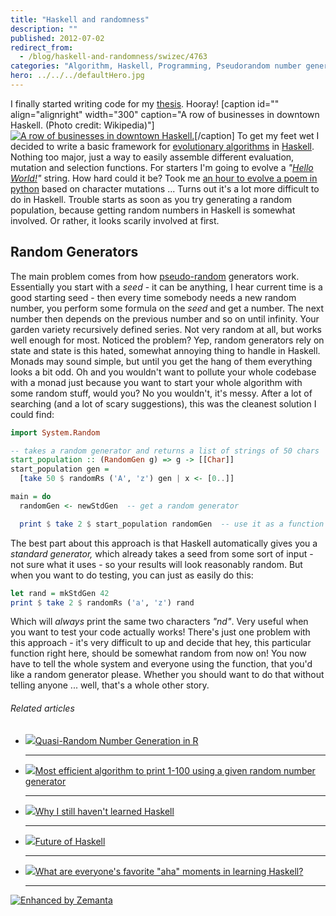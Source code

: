 ```yaml
---
title: "Haskell and randomness"
description: ""
published: 2012-07-02
redirect_from:
  - /blog/haskell-and-randomness/swizec/4763
categories: "Algorithm, Haskell, Programming, Pseudorandom number generator, Pseudorandom Numbers, Random number generation, Uncategorized"
hero: ../../../defaultHero.jpg
---
```


I finally started writing code for my [thesis](http://swizec.github.com/Le-Thesis/). Hooray! \[caption id="" align="alignright" width="300" caption="A row of businesses in downtown Haskell. (Photo credit: Wikipedia)"][![A row of businesses in downtown Haskell.](http://upload.wikimedia.org/wikipedia/en/thumb/8/89/Haskell_wiki.JPG/300px-Haskell_wiki.JPG "A row of businesses in downtown Haskell.")](http://en.wikipedia.org/wiki/File:Haskell_wiki.JPG)\[/caption] To get my feet wet I decided to write a basic framework for [evolutionary algorithms](http://en.wikipedia.org/wiki/Evolutionary_algorithm "Evolutionary algorithm") in [Haskell](http://haskell.org "Haskell (programming language)"). Nothing too major, just a way to easily assemble different evaluation, mutation and selection functions. For starters I'm going to evolve a _"[Hello World!](http://en.wikipedia.org/wiki/Hello_world_program "Hello world program")"_ string. How hard could it be? Took me [an hour to evolve a poem in python](http://swizec.com/blog/evolving-a-poem-with-an-hour-of-python-hacking/swizec/1505) based on character mutations ... Turns out it's a lot more difficult to do in Haskell. Trouble starts as soon as you try generating a random population, because getting random numbers in Haskell is somewhat involved. Or rather, it looks scarily involved at first.

## Random Generators

The main problem comes from how [pseudo-random](http://en.wikipedia.org/wiki/Pseudorandom_number_generator "Pseudorandom number generator") generators work. Essentially you start with a _seed_ - it can be anything, I hear current time is a good starting seed - then every time somebody needs a new random number, you perform some formula on the _seed_ and get a number. The next number then depends on the previous number and so on until infinity. Your garden variety recursively defined series. Not very random at all, but works well enough for most. Noticed the problem? Yep, random generators rely on state and state is this hated, somewhat annoying thing to handle in Haskell. Monads may sound simple, but until you get the hang of them everything looks a bit odd. Oh and you wouldn't want to pollute your whole codebase with a monad just because you want to start your whole algorithm with some random stuff, would you? No you wouldn't, it's messy. After a lot of searching (and a lot of scary suggestions), this was the cleanest solution I could find:

```haskell
import System.Random

-- takes a random generator and returns a list of strings of 50 chars
start_population :: (RandomGen g) => g -> [[Char]]
start_population gen =
  [take 50 $ randomRs ('A', 'z') gen | x <- [0..]]

main = do
  randomGen <- newStdGen  -- get a random generator

  print $ take 2 $ start_population randomGen  -- use it as a function argument
```

The best part about this approach is that Haskell automatically gives you a _standard generator,_ which already takes a seed from some sort of input - not sure what it uses - so your results will look reasonably random. But when you want to do testing, you can just as easily do this:

```haskell
let rand = mkStdGen 42
print $ take 2 $ randomRs ('a', 'z') rand
```

Which will _always_ print the same two characters _"nd"_. Very useful when you want to test your code actually works! There's just one problem with this approach - it's very difficult to up and decide that hey, this particular function right here, should be somewhat random from now on! You now have to tell the whole system and everyone using the function, that you'd like a random generator please. Whether you should want to do that without telling anyone ... well, that's a whole other story.

###### Related articles

- [![](http://i.zemanta.com/noimg_05_80_80.jpg)](http://www.r-bloggers.com/quasi-random-number-generation-in-r/)[Quasi-Random Number Generation in R](http://www.r-bloggers.com/quasi-random-number-generation-in-r/)

  ***

- [![](http://i.zemanta.com/noimg_10_80_80.jpg)](http://cs.stackexchange.com/questions/2576/most-efficient-algorithm-to-print-1-100-using-a-given-random-number-generator)[Most efficient algorithm to print 1-100 using a given random number generator](http://cs.stackexchange.com/questions/2576/most-efficient-algorithm-to-print-1-100-using-a-given-random-number-generator)

  ***

- [![](http://i.zemanta.com/94978044_80_80.jpg)](http://swizec.com/blog/why-i-still-havent-learned-haskell/swizec/4663)[Why I still haven't learned Haskell](http://swizec.com/blog/why-i-still-havent-learned-haskell/swizec/4663)

  ***

- [![](http://i.zemanta.com/noimg_16_80_80.jpg)](http://www.haskell.org/haskellwiki/index.php?title=Future_of_Haskell&diff=46219&oldid=prev)[Future of Haskell](http://www.haskell.org/haskellwiki/index.php?title=Future_of_Haskell&diff=46219&oldid=prev)

  ***

- [![](http://i.zemanta.com/noimg_20_80_80.jpg)](http://www.reddit.com/r/haskell/comments/vi425/what_are_everyones_favorite_aha_moments_in/)[What are everyone's favorite "aha" moments in learning Haskell?](http://www.reddit.com/r/haskell/comments/vi425/what_are_everyones_favorite_aha_moments_in/)

  ***

[![Enhanced by Zemanta](http://img.zemanta.com/zemified_e.png?x-id=59e72f89-c756-45f4-96c1-5afa691394af)](http://www.zemanta.com/?px "Enhanced by Zemanta")
